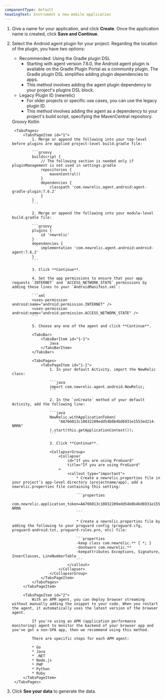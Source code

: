 ```yaml
---
componentType: default
headingText: Instrument a new mobile application
---
```


1. Give a name for your application, and click **Create**. Once the application name is created, click **Save and Continue**.

2. Select the Android agent plugin for your project. Regarding the location of the plugin, you have two options:

    - Recommended: Using the Gradle plugin DSL
        - Starting with agent version 7.6.0, the Android agent plugin is available on the Gradle Plugin Portal as a community plugin. The Gradle plugin DSL simplifies adding plugin dependencies to apps.
        - This method involves adding the agent plugin dependency to your project's plugins DSL block.
    - Legacy Plugin ID (newrelic)
        - For older projects or specific use cases, you can use the legacy plugin ID.
        - This method involves adding the agent as a dependency to your project's build script, specifying the MavenCentral repository.

    <Tabs>
        <TabsBar>
            <TabsBarItem id="1">
                Groovy
            </TabsBarItem>
            <TabsBarItem id="2">
                Kotlin
            </TabsBarItem>
        </TabsBar>

        <TabsPages>
            <TabsPageItem id="1">
                1. Merge or append the following into your top-level before plugins are applied project-level build.gradle file:

                ```groovy
                buildscript {
                    // The following section is needed only if pluginManagement is not used in settings.gradle 
                    repositories {
                        mavenCentral()
                    }
                    dependencies {
                        classpath 'com.newrelic.agent.android:agent-gradle-plugin:7.6.2'
                    }
                }
                ```

                2. Merge or append the following into your module-level build.gradle file:

                ```groovy
                plugins {
                    id 'newrelic'
                }
                dependencies {
                    implementation 'com.newrelic.agent.android:android-agent:7.6.2'
                }
                ```

                3. Click **Continue**.

                4. Set the app permissions to ensure that your app requests `INTERNET` and `ACCESS_NETWORK_STATE` permissions by adding these lines to your `AndroidManifest.xml`:

                ```xml
                <uses-permission android:name="android.permission.INTERNET" />
                <uses-permission android:name="android.permission.ACCESS_NETWORK_STATE" />
                ```

                5. Choose any one of the agent and click **Continue**.

                <TabsBar>
                    <TabsBarItem id="1-1">
                        Java
                    </TabsBarItem>
                </TabsBar>

                <TabsPages>
                    <TabsPageItem id="1-1">
                        1. In your default Activity, import the NewRelic class:

                        ```java
                        import com.newrelic.agent.android.NewRelic;
                        ```

                        2. In the `onCreate` method of your default Activity, add the following line:

                        ```java
                        NewRelic.withApplicationToken(
                            "AA766013c10832209edd54b0b4bd6931e1553ed214-NRMA"
                        ).start(this.getApplicationContext());
                        ```

                        3. Click **Continue**.

                        <CollapserGroup>
                            <Collapser
                                id="If you are using ProGuard"
                                title="If you are using ProGuard"
                            >
                                <callout type="important">
                                    * Create a newrelic.properties file in your project’s app-level directory (projectname/app), add a newrelic.properties file containing this setting:

                                    ```properties
                                    com.newrelic.application_token=AA766013c10832209edd54b0b4bd6931e1553ed214-NRMA
                                    ```

                                    * Create a newrelic.properties file by adding the following to your proguard config (proguard.cfg, proguard-android.txt, proguard-rules.pro, etc) file:

                                    ```properties
                                    -keep class com.newrelic.** { *; }
                                    -dontwarn com.newrelic.**
                                    -keepattributes Exceptions, Signature, InnerClasses, LineNumberTable
                                    ```
                                </callout>
                            </Collapser>
                        </CollapserGroup>
                    </TabsPageItem>
                </TabsPages>
            </TabsPageItem>

            <TabsPageItem id="2">
                With an APM agent, you can deploy browser streaming without manually adding the snippet to your code. When you restart the agent, it automatically uses the latest version of the browser agent.

                If you're using an APM (application performance monitoring) agent to monitor the backend of your browser app and you've got a non-SPA app, then we recommend using this method.

                There are specific steps for each APM agent:

                * Go
                * Java
                * .NET
                * Node.js
                * PHP
                * Python
                * Ruby
            </TabsPageItem>
        </TabsPages>
    </Tabs>

3. Click <DNT>**See your data**</DNT> to generate the data.